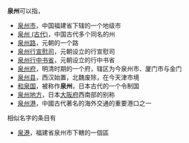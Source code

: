 '''泉州'''可以指，
*[[泉州市|泉州市]]，中国福建省下辖的一个地级市
*[[泉州_(古代)|泉州 (古代)]]，中国古代多个同名的州
*[[泉州路|泉州路]]，元朝的一个路
*[[泉州行宣慰司|泉州行宣慰司]]，元朝设立的行宣慰司
*[[泉州行中书省|泉州行中书省]]，元朝设立的行中书省
*[[泉州府|泉州府]]，明清时期的一个府，辖区为今泉州市、厦门市与金门
*[[泉州县|泉州县]]，西汉始置，北魏废除，在今天津市境
*[[和泉国|和泉国]]，被称作'''泉州'''，日本古代的一个令制国
*[[泉州地方|泉州地方]]，日本[[大阪府|大阪府]]西南部的别称
*[[泉州港|泉州港]]，中國古代著名的海外交通的重要港口之一
相似名字的条目有
*[[泉港|泉港]]，福建省泉州市下轄的一個區

{{disambig|Q|cat=二字亚洲地名消歧义}}